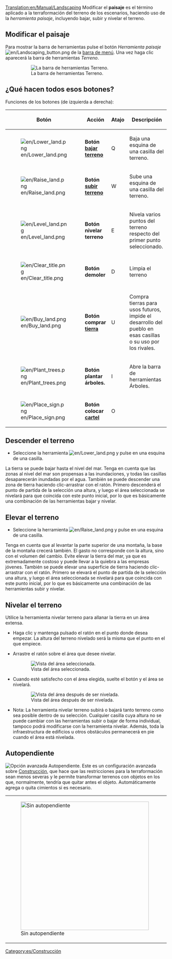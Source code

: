 [[Translation:en/Manual/Landscaping]]
{{es/Tutorial}}{{es/Tabla de contenido}}
Modificar el '''paisaje''' es el término aplicado a la terraformación del terreno de los escenarios, haciendo uso de la ''herramienta paisaje'', incluyendo bajar, subir y nivelar el terreno.

==Modificar el paisaje==
Para mostrar la barra de herramientas pulse el botón ''Herramienta paisaje'' [[File:en/Landscaping button.png]] de la [[es/Manual/Interfaz del juego#la-barra-de-menu|barra de menú]]. Una vez haga clic aparecerá la barra de herramientas ''Terreno''.
:[[File:es/Landscaping toolbar.png|none|frame|La barra de herramientas Terreno.]]

==¿Qué hacen todos esos botones?==
Funciones de los botones (de izquierda a derecha):
{| {{en/Wikitable}}
|- style="background:#efefef"
!width='46'|Botón
!width='150'|Acción
!Atajo
!Descripción
|-
|[[File:en/Lower land.png]]
|'''Botón [[es/Bajar terreno|bajar terreno]]'''
|Q
|Baja una esquina de una casilla del terreno.
|-
|[[File:en/Raise land.png]]
|'''Botón [[es/Subir terreno|subir terreno]]'''
|W
|Sube una esquina de una casilla del terreno.
|-
|[[File:en/Level land.png]]
|'''Botón nivelar terreno'''
|E
|Nivela varios puntos del terreno respecto del primer punto seleccionado.
|-
|[[File:en/Clear title.png]]
|'''Botón demoler'''
|D
|Limpia el terreno
|-
|[[File:en/Buy land.png]]
|'''Botón comprar [[es/Tierra|tierra]]'''
|U
|Compra tierras para usos futuros, impide el desarrollo del pueblo en esas casillas o su uso por los rivales.
|-
|[[File:en/Plant trees.png]]
|'''Botón plantar árboles.'''
|I
|Abre la barra de herramientas Árboles.
|-
|[[File:en/Place sign.png]]
|'''Botón colocar [[es/Cartel|cartel]]'''
|O
|
|}

==Descender el terreno==
* Seleccione la herramienta [[File:en/Lower land.png]] y pulse en una esquina de una casilla.

La tierra se puede bajar hasta el nivel del mar. Tenga en cuenta que las zonas al nivel del mar son propensas a las inundaciones, y todas las casillas desaparecerán inundadas por el agua.
También se puede descender una zona de tierra haciendo clic-arrastrar con el ratón. Primero descenderá el punto de partida de la selección una altura, y luego el área seleccionada se nivelará para que coincida con este punto inicial, por lo que es básicamente una combinación de las herramientas bajar y nivelar.

==Elevar el terreno==
* Seleccione la herramienta [[File:en/Raise land.png]] y pulse en una esquina de una casilla.

Tenga en cuenta que al levantar la parte superior de una montaña, la base de la montaña crecerá también. El gasto no corresponde con la altura, sino con el volumen del cambio. Evite elevar la tierra del mar, ya que es extremadamente costoso y puede llevar a la quiebra a las empresas jóvenes.
También se puede elevar una superficie de tierra haciendo clic-arrastrar con el ratón. Primero se elevará el punto de partida de la selección una altura, y luego el área seleccionada se nivelará para que coincida con este punto inicial, por lo que es básicamente una combinación de las herramientas subir y nivelar.

==Nivelar el terreno==
Utilice la herramienta nivelar terreno para allanar la tierra en un área extensa.

* Haga clic y mantenga pulsado el ratón en el punto donde desea empezar. La altura del terreno nivelado será la misma que el punto en el que empiece.

* Arrastre el ratón sobre el área que desee nivelar.
:[[File:en/Level land before.png|center|frame|Vista del área seleccionada.]]

* Cuando esté satisfecho con el área elegida, suelte el botón y el área se nivelará.
:[[File:en/Level land after.png|center|frame|Vista del área después de ser nivelada.]]

* Nota: La herramienta nivelar terreno subirá o bajará tanto terreno como sea posible dentro de su selección. Cualquier casilla cuya altura no se puede cambiar con las herramientas subir o bajar de forma individual, tampoco podrá modificarse con la herramienta nivelar. Además, toda la infraestructura de edificios u otros obstáculos permanecerá en pie cuando el área está nivelada.

==Autopendiente==
[[File:es/Autoslope.png|right|frame|Opción avanzada ''Autopendiente''.]]
Este es un configuración avanzada sobre [[es/Construcción|Construcción]], que hace que las restricciones para la terraformación sean menos severas y le permite transformar terrenos con objetos en los que, normalmente, tendría que quitar antes el objeto. Automáticamente agrega o quita cimientos si es necesario.
{|
|[[File:es/Terraformoff.png|none|thumb|400px|Sin autopendiente]]
|[[File:en/Terraformon.png|none|thumb|400px|Con autopendiente]]
|}

{{es/Disponibilidad|0.6}}

[[Category:es/Construcción]]